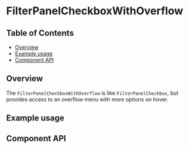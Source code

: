 
# FilterPanelCheckboxWithOverflow

## Table of Contents

- [Overview](#overview)
- [Example usage](#example-usage)
- [Component API](#component-api)

## Overview

The `FilterPanelCheckboxWithOverflow` is like `FilterPanelCheckbox`, but
provides access to an overflow menu with more options on hover.

## Example usage

<Canvas>
  <Story of={FilterPanelCheckboxWithOverflowStories.Default} />
</Canvas>

## Component API

<ArgsTable />
